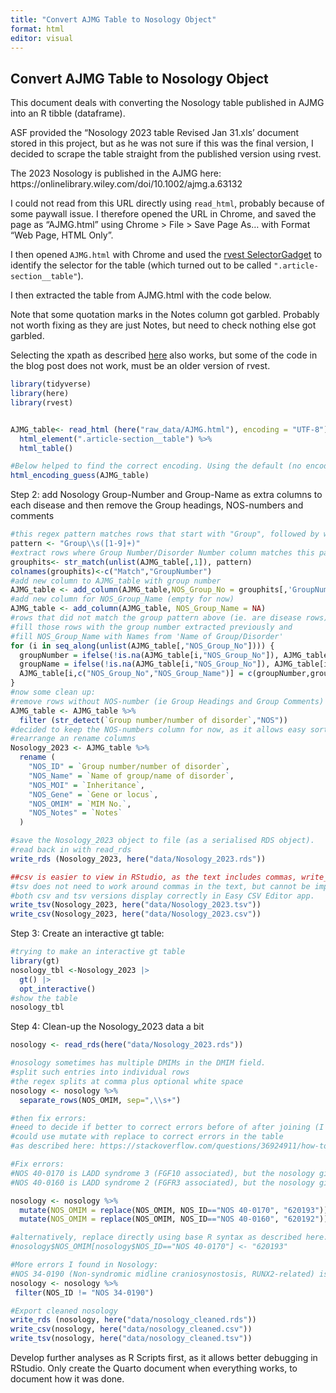```yaml
---
title: "Convert AJMG Table to Nosology Object"
format: html
editor: visual
---
```


## Convert AJMG Table to Nosology Object

This document deals with converting the Nosology table published in AJMG into an R tibble (dataframe).

ASF provided the "Nosology 2023 table Revised Jan 31.xls' document stored in this project, but as he was not sure if this was the final version, I decided to scrape the table straight from the published version using rvest.

The 2023 Nosology is published in the AJMG here: https://onlinelibrary.wiley.com/doi/10.1002/ajmg.a.63132

I could not read from this URL directly using `read_html`, probably because of some paywall issue. I therefore opened the URL in Chrome, and saved the page as "AJMG.html" using Chrome \> File \> Save Page As... with Format "Web Page, HTML Only".

I then opened `AJMG.html` with Chrome and used the [rvest SelectorGadget](https://rvest.tidyverse.org/articles/selectorgadget.html) to identify the selector for the table (which turned out to be called `".article-section__table"`).

I then extracted the table from AJMG.html with the code below.

Note that some quotation marks in the Notes column got garbled. Probably not worth fixing as they are just Notes, but need to check nothing else got garbled.

::: callout-note
Selecting the xpath as described [here](https://www.r-bloggers.com/2015/01/using-rvest-to-scrape-an-html-table/) also works, but some of the code in the blog post does not work, must be an older version of rvest.
:::

```r

library(tidyverse)
library(here)
library(rvest)


AJMG_table<- read_html (here("raw_data/AJMG.html"), encoding = "UTF-8") %>%
  html_element(".article-section__table") %>%
  html_table()

#Below helped to find the correct encoding. Using the default (no encoding specified) created some weird characters.
html_encoding_guess(AJMG_table)

```

Step 2: add Nosology Group-Number and Group-Name as extra columns to each disease and then remove the Group headings, NOS-numbers and comments

```r
#this regex pattern matches rows that start with "Group", followed by whitespace and a number, and captures this number
pattern <- "Group\\s([1-9]+)"
#extract rows where Group Number/Disorder Number column matches this pattern
grouphits<- str_match(unlist(AJMG_table[,1]), pattern)
colnames(grouphits)<-c("Match","GroupNumber")
#add new column to AJMG_table with group number                      
AJMG_table <- add_column(AJMG_table,NOS_Group_No = grouphits[,'GroupNumber'])
#add new column for NOS_Group_Name (empty for now)
AJMG_table <- add_column(AJMG_table, NOS_Group_Name = NA)
#rows that did not match the group pattern above (ie. are disease rows) will have NA in NOS_Group_No
#fill those rows with the group number extracted previously and
#fill NOS_Group_Name with Names from 'Name of Group/Disorder'
for (i in seq_along(unlist(AJMG_table[,"NOS_Group_No"]))) {
  groupNumber = ifelse(!is.na(AJMG_table[i,"NOS_Group_No"]), AJMG_table[i,"NOS_Group_No"], groupNumber)
  groupName = ifelse(!is.na(AJMG_table[i,"NOS_Group_No"]), AJMG_table[i,2], groupName)
  AJMG_table[i,c("NOS_Group_No","NOS_Group_Name")] = c(groupNumber,groupName)
}
#now some clean up:
#remove rows without NOS-number (ie Group Headings and Group Comments)
AJMG_table <- AJMG_table %>%
  filter (str_detect(`Group number/number of disorder`,"NOS"))
#decided to keep the NOS-numbers column for now, as it allows easy sorting according to Nosology Groups
#rearrange an rename columns
Nosology_2023 <- AJMG_table %>% 
  rename (
    "NOS_ID" = `Group number/number of disorder`,
    "NOS_Name" = `Name of group/name of disorder`,
    "NOS_MOI" = `Inheritance`,
    "NOS_Gene" = `Gene or locus`,
    "NOS_OMIM" = `MIM No.`,
    "NOS_Notes" = `Notes`
  )

#save the Nosology_2023 object to file (as a serialised RDS object).
#read back in with read_rds
write_rds (Nosology_2023, here("data/Nosology_2023.rds"))

##csv is easier to view in RStudio, as the text includes commas, write_csv puts quotation marks around those fields, which might add complexity in downstream applications.
#tsv does not need to work around commas in the text, but cannot be imported directly into RStudio Viewer.
#both csv and tsv versions display correctly in Easy CSV Editor app.
write_tsv(Nosology_2023, here("data/Nosology_2023.tsv"))
write_csv(Nosology_2023, here("data/Nosology_2023.csv"))

```

Step 3: Create an interactive gt table:

```r
#trying to make an interactive gt table
library(gt)
nosology_tbl <-Nosology_2023 |>
  gt() |>
  opt_interactive()
#show the table
nosology_tbl
```

Step 4: Clean-up the Nosology_2023 data a bit

```r
nosology <- read_rds(here("data/Nosology_2023.rds"))

#nosology sometimes has multiple DMIMs in the DMIM field.
#split such entries into individual rows
#the regex splits at comma plus optional white space
nosology <- nosology %>%
  separate_rows(NOS_OMIM, sep=",\\s+")

#then fix errors:
#need to decide if better to correct errors before of after joining (I think better before) 
#could use mutate with replace to correct errors in the table
#as described here: https://stackoverflow.com/questions/36924911/how-to-assign-a-value-to-a-data-frame-filtered-by-dplyr

#Fix errors:
#NOS 40-0170 is LADD syndrome 3 (FGF10 associated), but the nosology gives the DMIM number for LADD syndrome 1 (FGFR2 associated)
#NOS 40-0160 is LADD syndrome 2 (FGFR3 associated), but the nosology gives the DMIM number for LADD syndrome 1 (FGFR2 associated)

nosology <- nosology %>%
  mutate(NOS_OMIM = replace(NOS_OMIM, NOS_ID=="NOS 40-0170", "620193")) %>%
  mutate(NOS_OMIM = replace(NOS_OMIM, NOS_ID=="NOS 40-0160", "620192"))

#alternatively, replace directly using base R syntax as described here: https://sparkbyexamples.com/r-programming/replace-values-in-r/
#nosology$NOS_OMIM[nosology$NOS_ID=="NOS 40-0170"] <- "620193"

#More errors I found in Nosology:
#NOS 34-0190 (Non-syndromic midline craniosynostosis, RUNX2-related) is more a risk factor than a Mendelian disorder, sePMID: 32360898, should be removed
nosology <- nosology %>%
 filter(NOS_ID != "NOS 34-0190")

#Export cleaned nosology
write_rds (nosology, here("data/nosology_cleaned.rds"))
write_csv(nosology, here("data/nosology_cleaned.csv"))
write_tsv(nosology, here("data/nosology_cleaned.tsv"))
```

::: callout-note
Develop further analyses as R Scripts first, as it allows better debugging in RStudio. Only create the Quarto document when everything works, to document how it was done.
:::
